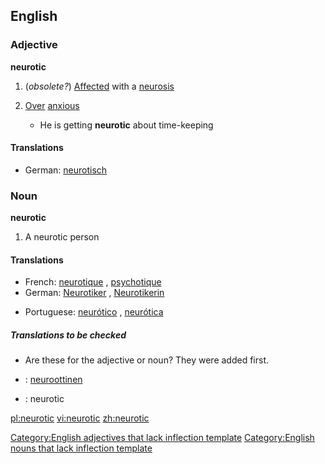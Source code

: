 ==English==
===Adjective===
'''neurotic'''
#(''obsolete?'') [[Affected]] with a [[neurosis]]
#{{informal}} [[Over]] [[anxious]]
#* He is getting '''neurotic''' about time-keeping

====Translations====
{{top}}
*German: [[neurotisch]]
{{mid}}
{{bottom}}

===Noun===
'''neurotic'''
#A neurotic person

====Translations====
{{top}}
*French: [[neurotique]] {{m}}, [[psychotique]] {{m}}
*German: [[Neurotiker]] {{m}}, [[Neurotikerin]] {{f}}
{{mid}}
*Portuguese: [[neurótico]] {{m}}, [[neurótica]] {{f}}
{{bottom}}

=====Translations to be checked=====
{{checktrans}}
* Are these for the adjective or noun? They were added first.
*{{ttbc|Finnish}}: [[neuroottinen]]
*{{ttbc|Interlingua}}: neurotic

[[Category:English adjectives that lack inflection template]]
[[Category:English nouns that lack inflection template]]

[[pl:neurotic]]
[[vi:neurotic]]
[[zh:neurotic]]